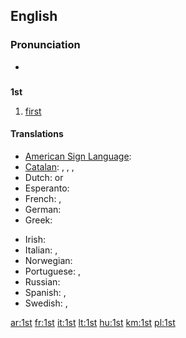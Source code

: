 ==English==

===Pronunciation===
* {{audio|en-us-1st.ogg|Audio (US)}}

==={{abbreviation}}===
'''1st'''

# [[first]]

====Translations====
{{trans-top|abbreviation of "first"}}
* [[American Sign Language]]: {{tø|ase|1@Side-PalmForward 1@Side-PalmBack}}
* [[Catalan]]: {{t-|ca|1r|m}}, {{t-|ca|1a|f}}, {{t-|ca|1rs|m|p}}, {{t-|ca|1es|f|p}}
* Dutch: {{t|nl|1ste}} or {{t-|nl|1e}}
* Esperanto: {{t-|eo|1a|xs=Esperanto}}
* French: {{t+|fr|1er|m}}, {{t|fr|1ère|f}}
* German: {{t+|de|1.}}
* Greek: {{t|el|1ος}}
{{trans-mid}}
* Irish: {{t-|ga|1ú|xs=Irish}}
* Italian: {{t-|it|1º|m}}, {{t-|it|1ª|f}}
* Norwegian: {{t-|no|1.}}
* Portuguese: {{t|pt|1.º|m}}, {{t|pt|1.ª|f}}
* Russian: {{t-|ru|1-ый}}
* Spanish: {{t-|es|1º|m}}, {{t-|es|1a|f}}
* Swedish: {{t|sv|1:a}}, {{t|sv|1:e}}
{{trans-bottom}}

[[ar:1st]]
[[fr:1st]]
[[it:1st]]
[[lt:1st]]
[[hu:1st]]
[[km:1st]]
[[pl:1st]]